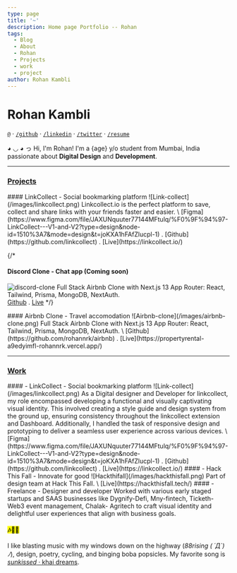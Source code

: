 ```yaml
---
type: page
title: '~'
description: Home page Portfolio -- Rohan
tags:
  - Blog
  - About
  - Rohan
  - Projects
  - work
  - project
author: Rohan Kambli
---
```



<Head>
  <title>Rohan Kambli</title>
</Head>


<Globe />

# <span title="रोहन">Rohan Kambli</span>


[`@`](mailto:rohanrk39357@gmail.com) · [`/github`](https://github.com/rohannrk) · [`/linkedin`](https://linkedin.com/in/rohanrk) · [`/twitter`](https://twitter.com/in/rohannrk) · [`/resume`](https://drive.google.com/file/d/1lXQrsCCuciPhsfk2h60BLoI9yLS6JtHk/view?usp=sharing)


◕ ◡ ◕ っ Hi, I'm Rohan! I'm a {age} y/o student from Mumbai, India passionate about **Digital Design** and **Development**.

---

### [**Projects**](/projects)

<project>
#### LinkCollect - Social bookmarking platform
![Link-collect](/images/linkcollect.png)
Linkcollect.io is the perfect platform to save, collect and share links with your friends faster and easier.
\
[Figma](https://www.figma.com/file/JAXUNquuter77144MFtulq/%F0%9F%94%97-LinkCollect---V1-and-V2?type=design&node-id=1510%3A7&mode=design&t=joKXA1hFAfZlucpl-1) . [Github](https://github.com/linkcollect) . [Live](https://linkcollect.io/)
</project>

{/* <project>
#### Discord Clone - Chat app (Coming soon)
![discord-clone](/images/discord-clone.png)
Full Stack Airbnb Clone with Next.js 13 App Router: React, Tailwind, Prisma, MongoDB, NextAuth.
\
[Github](https://github.com/rohannrk/discord-clone) . [Live](https://propertyrental-a9edyimfl-rohannrk.vercel.app/)
</project> */}

<project>
#### Airbnb Clone - Travel accomodation
![Airbnb-clone](/images/airbnb-clone.png)
Full Stack Airbnb Clone with Next.js 13 App Router: React, Tailwind, Prisma, MongoDB, NextAuth.
\
[Github](https://github.com/rohannrk/airbnb) . [Live](https://propertyrental-a9edyimfl-rohannrk.vercel.app/)
</project>

---
### [**Work**](/work)

<work>
#### - LinkCollect - Social bookmarking platform
![Link-collect](/images/linkcollect.png)
As a Digital designer and Developer for linkcollect, my role
encompassed developing a functional and visually captivating visual
identity. This involved creating a style guide and design system from
the ground up, ensuring consistency throughout the linkcollect
extension and Dashboard. Additionally, I handled the task of responsive
design and prototyping to deliver a seamless user experience across
various devices.
\
[Figma](https://www.figma.com/file/JAXUNquuter77144MFtulq/%F0%9F%94%97-LinkCollect---V1-and-V2?type=design&node-id=1510%3A7&mode=design&t=joKXA1hFAfZlucpl-1) . [Github](https://github.com/linkcollect) . [Live](https://linkcollect.io/)
</work>

<work>
#### - Hack This Fall - Innovate for good
![Hackthifall](/images/hackthisfall.png)
Part of design team at Hack This Fall.
\
[Live](https://hackthisfall.tech/)
</work>

<work>
#### - Freelance - Designer and developer
Worked with various early staged startups and SAAS businesses like
Dygnify-Defi, Mny-fintech, Ticketh-Web3 event management, Chalak-
Agritech to craft visual identity and delightful user experiences that
align with business goals.
</work>





#### <mark>🎶🎸🤠</mark>

I like blasting music with my windows down on the highway (_88rising ( ´Д`)ﾉ_), design, poetry, cycling, and binging boba popsicles. My favorite song is [_sunkissed_ · khai dreams](https://www.youtube.com/watch?v=uSkd4NC1kqY).

